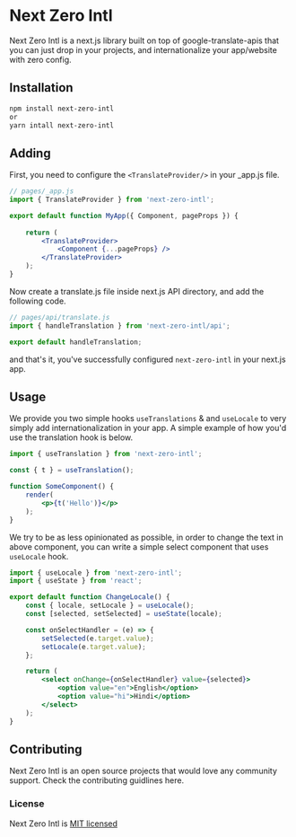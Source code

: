 # Next Zero Intl

Next Zero Intl is a next.js library built on top of google-translate-apis that you can just drop in your projects, and internationalize your app/website with zero config.

## Installation

```sh
npm install next-zero-intl
or
yarn intall next-zero-intl
```

## Adding

First, you need to configure the ```<TranslateProvider/>``` in your _app.js file.

```jsx
// pages/_app.js
import { TranslateProvider } from 'next-zero-intl';

export default function MyApp({ Component, pageProps }) {
    
    return (
        <TranslateProvider>
            <Component {...pageProps} />
        </TranslateProvider>
    );
}

```

Now create a translate.js file inside next.js API directory, and add the following code.

```jsx
// pages/api/translate.js
import { handleTranslation } from 'next-zero-intl/api';

export default handleTranslation;
```

and that's it, you've successfully configured ```next-zero-intl``` in your next.js app.

## Usage

We provide you two simple hooks ```useTranslations``` & and ```useLocale``` to very simply add internationalization in your app. A simple example of how you'd use the translation hook is below.

```jsx
import { useTranslation } from 'next-zero-intl';

const { t } = useTranslation();

function SomeComponent() {
    render(
        <p>{t('Hello')}</p>
    );
}
```

We try to be as less opinionated as possible, in order to change the text in above component, you can write a simple select component that uses ```useLocale``` hook.

```jsx
import { useLocale } from 'next-zero-intl';
import { useState } from 'react';

export default function ChangeLocale() {
    const { locale, setLocale } = useLocale();
    const [selected, setSelected] = useState(locale);

    const onSelectHandler = (e) => {
        setSelected(e.target.value);
        setLocale(e.target.value);
    };

    return (
        <select onChange={onSelectHandler} value={selected}>
            <option value="en">English</option>
            <option value="hi">Hindi</option>
        </select>
    );
}
```

## Contributing

Next Zero Intl is an open source projects that would love any community support. Check the contributing guidlines here.

### License

Next Zero Intl is [MIT licensed]('/LICENSE')
